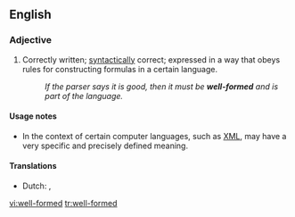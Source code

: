 ==English==

===Adjective===
{{en-adj|pos=[[well]]-[[formed]]|-}}

# {{context|linguistics|computing}} Correctly written; [[syntactically]] correct; expressed in a way that obeys rules for constructing formulas in a certain language.
#: ''If the parser says it is good, then it must be '''well-formed''' and is part of the language.''

====Usage notes====
* In the context of certain computer languages, such as [[XML]], {{term||well-formed}} may have a very specific and precisely defined meaning.

====Translations====
{{trans-top|syntactically correct}}
* Dutch: {{t|nl|welgevormd}}, {{t|nl|goed}} {{t|nl|gevormd}}
{{trans-mid}}
{{trans-bottom}}

[[vi:well-formed]]
[[tr:well-formed]]
